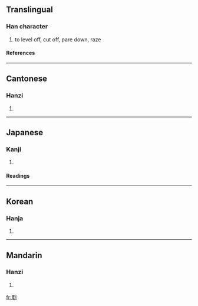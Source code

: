 {{see|鏟}}

==Translingual==
===Han character===
{{Han char|rn=18|rad=刀|as=11|sn=13|four=0220<sub>0</sub>|canj=卜一中弓 (YMLN)}}
# to level off, cut off, pare down, raze
====References====
{{Han ref|kx=0143.150|dkj=02143|dj=0324.020|hdz=10354.110|uh=5277|ud=21111|bh=B6D0|bd=46800}}
----
==Cantonese==
===Hanzi===
{{yue-hanzi|jyut=|y=chaan2}}
# {{defn|Cantonese}}
----
==Japanese==
===Kanji===
{{ja-kanji|grade=|rs=刀11}}
# {{defn|Japanese}} 
====Readings====
{{ja-readings|on=[[さん]] (san), [[せん]] (sen)|kun=[[けずる]] (kezuru)}}
----
==Korean==
===Hanja===
{{ko-hanja|hangeul=산|rv=san|mr=san}}
# {{defn|Korean}}
----
==Mandarin==
===Hanzi===
{{cmn-hanzi|pin=[[chǎn]] ([[chan3]])|wg=ch'an<sup>3</sup>}}
# {{defn|Mandarin}}

[[fr:剷]]